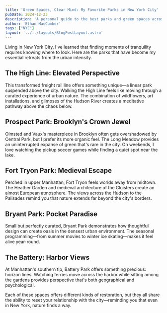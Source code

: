 ```yaml
---
title: 'Green Spaces, Clear Mind: My Favorite Parks in New York City'
pubDate: 2024-12-23
description: 'A personal guide to the best parks and green spaces across the five boroughs for contemplation and escape.'
author: 'Ethan MacCumber'
tags: ["NYC"]
layout: '../../layouts/BlogPostLayout.astro'
---
```


Living in New York City, I've learned that finding moments of tranquility requires knowing where to look. Here are the parks that have become my essential retreats from the urban intensity.

## The High Line: Elevated Perspective

This transformed freight rail line offers something unique—a linear park suspended above the city. Walking the High Line feels like moving through a curated experience of urban nature. The combination of wildflowers, art installations, and glimpses of the Hudson River creates a meditative pathway above the chaos below.

## Prospect Park: Brooklyn's Crown Jewel

Olmsted and Vaux's masterpiece in Brooklyn often gets overshadowed by Central Park, but I prefer its more organic feel. The Long Meadow provides an uninterrupted expanse of green that's rare in the city. On weekends, I love watching the pickup soccer games while finding a quiet spot near the lake.

## Fort Tryon Park: Medieval Escape

Perched in upper Manhattan, Fort Tryon feels worlds away from midtown. The Heather Garden and medieval architecture of the Cloisters create an almost European atmosphere. The views across the Hudson to the Palisades remind you that nature extends far beyond the city's borders.

## Bryant Park: Pocket Paradise

Small but perfectly curated, Bryant Park demonstrates how thoughtful design can create oasis in the densest urban environment. The seasonal programming—from summer movies to winter ice skating—makes it feel alive year-round.

## The Battery: Harbor Views

At Manhattan's southern tip, Battery Park offers something precious: horizon lines. Watching ferries move across the harbor while sitting among the gardens provides perspective that's both geographical and psychological.

Each of these spaces offers different kinds of restoration, but they all share the ability to reset your relationship with the city—reminding you that even in New York, nature finds a way.